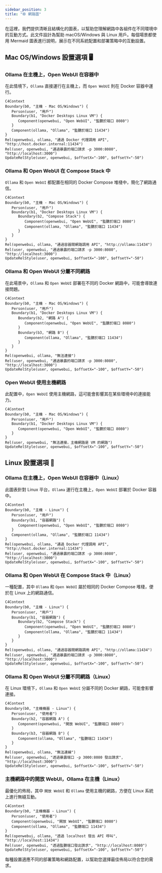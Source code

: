 ```yaml
---
sidebar_position: 3
title: "🕸️ 網路圖"
---
```


在這裡，我們提供清晰且結構化的圖表，以幫助您理解網路中各組件在不同環境中的互動方式。此文件設計為幫助 macOS/Windows 與 Linux 用戶。每個場景都使用 Mermaid 圖表進行說明，展示在不同系統配置和部署策略中的互動設置。

## Mac OS/Windows 設置選項 🖥️

### Ollama 在主機上，Open WebUI 在容器中

在此情境下，`Ollama` 直接運行在主機上，而 `Open WebUI` 則在 Docker 容器中運行。

```mermaid
C4Context
Boundary(b0, "主機 - Mac OS/Windows") {
   Person(user, "用戶")
   Boundary(b1, "Docker Desktops Linux VM") {
      Component(openwebui, "Open WebUI", "監聽於端口 8080")
   }
   Component(ollama, "Ollama", "監聽於端口 11434")
}
Rel(openwebui, ollama, "通過 Docker 代理調用 API", "http://host.docker.internal:11434")
Rel(user, openwebui, "通過暴露的端口請求 -p 3000:8080", "http://localhost:3000")
UpdateRelStyle(user, openwebui, $offsetX="-100", $offsetY="-50")
```

### Ollama 和 Open WebUI 在 Compose Stack 中

`Ollama` 和 `Open WebUI` 都配置在相同的 Docker Compose 堆棧中，簡化了網路通信。

```mermaid
C4Context
Boundary(b0, "主機 - Mac OS/Windows") {
   Person(user, "用戶")
   Boundary(b1, "Docker Desktops Linux VM") {
      Boundary(b2, "Compose Stack") {
         Component(openwebui, "Open WebUI", "監聽於端口 8080")
         Component(ollama, "Ollama", "監聽於端口 11434")
      }
   }
}
Rel(openwebui, ollama, "通過容器間網路調用 API", "http://ollama:11434")
Rel(user, openwebui, "通過暴露的端口請求 -p 3000:8080", "http://localhost:3000")
UpdateRelStyle(user, openwebui, $offsetX="-100", $offsetY="-50")
```

### Ollama 和 Open WebUI 分屬不同網路

在此場景中，`Ollama` 和 `Open WebUI` 部署在不同的 Docker 網路中，可能會導致連接問題。

```mermaid
C4Context
Boundary(b0, "主機 - Mac OS/Windows") {
   Person(user, "用戶")
   Boundary(b1, "Docker Desktops Linux VM") {
      Boundary(b2, "網路 A") {
         Component(openwebui, "Open WebUI", "監聽於端口 8080")
      }
      Boundary(b3, "網路 B") {
         Component(ollama, "Ollama", "監聽於端口 11434")
      }
   }
}
Rel(openwebui, ollama, "無法連接")
Rel(user, openwebui, "通過暴露的端口請求 -p 3000:8080", "http://localhost:3000")
UpdateRelStyle(user, openwebui, $offsetX="-100", $offsetY="-50")
```

### Open WebUI 使用主機網路

此配置中，`Open WebUI` 使用主機網路，這可能會影響其在某些環境中的連接能力。

```mermaid
C4Context
Boundary(b0, "主機 - Mac OS/Windows") {
   Person(user, "用戶")
   Boundary(b1, "Docker Desktops Linux VM") {
      Component(openwebui, "Open WebUI", "監聽於端口 8080")
   }
}
Rel(user, openwebui, "無法連接，主機網路是 VM 的網路")
UpdateRelStyle(user, openwebui, $offsetX="-100", $offsetY="-50")
```


## Linux 設置選項 🐧

### Ollama 在主機上，Open WebUI 在容器中（Linux）

此圖表針對 Linux 平台，`Ollama` 運行在主機上，`Open WebUI` 部署於 Docker 容器中。

```mermaid
C4Context
Boundary(b0, "主機 - Linux") {
   Person(user, "用戶")
   Boundary(b1, "容器網路") {
      Component(openwebui, "Open WebUI", "監聽於端口 8080")
   }
   Component(ollama, "Ollama", "監聽於端口 11434")
}
Rel(openwebui, ollama, "通過 Docker 代理調用 API", "http://host.docker.internal:11434")
Rel(user, openwebui, "通過暴露的端口請求 -p 3000:8080", "http://localhost:3000")
UpdateRelStyle(user, openwebui, $offsetX="-100", $offsetY="-50")
```

### Ollama 和 Open WebUI 在 Compose Stack 中（Linux）

一種配置，其中 `Ollama` 和 `Open WebUI` 屬於相同的 Docker Compose 堆棧，便於在 Linux 上的網路通信。

```mermaid
C4Context
Boundary(b0, "主機 - Linux") {
   Person(user, "用戶")
   Boundary(b1, "容器網路") {
      Boundary(b2, "Compose Stack") {
         Component(openwebui, "Open WebUI", "監聽於端口 8080")
         Component(ollama, "Ollama", "監聽於端口 11434")
      }
   }
}
Rel(openwebui, ollama, "通過容器間網路調用 API", "http://ollama:11434")
Rel(user, openwebui, "通過暴露的端口請求 -p 3000:8080", "http://localhost:3000")
UpdateRelStyle(user, openwebui, $offsetX="-100", $offsetY="-50")
```

### Ollama 和 Open WebUI 分屬不同網路（Linux）

在 Linux 環境下，`Ollama` 和 `Open WebUI` 分屬不同的 Docker 網路，可能會影響連接。

```mermaid
C4Context
Boundary(b0, "主機機器 - Linux") {
   Person(user, "使用者")
   Boundary(b2, "容器網路 A") {
      Component(openwebui, "開放 WebUI", "監聽端口 8080")
   }
   Boundary(b3, "容器網路 B") {
      Component(ollama, "Ollama", "監聽端口 11434")
   }
}
Rel(openwebui, ollama, "無法連線")
Rel(user, openwebui, "透過暴露端口 -p 3000:8080 發出請求", "http://localhost:3000")
UpdateRelStyle(user, openwebui, $offsetX="-100", $offsetY="-50")
```

### 主機網路中的開放 WebUI，Ollama 在主機（Linux）

最優化的佈局，其中 `開放 WebUI` 和 `Ollama` 使用主機的網路，方便在 Linux 系統上進行無縫互動。

```mermaid
C4Context
Boundary(b0, "主機機器 - Linux") {
   Person(user, "使用者")
   Component(openwebui, "開放 WebUI", "監聽端口 8080")
   Component(ollama, "Ollama", "監聽端口 11434")
}
Rel(openwebui, ollama, "透過 localhost 發出 API 呼叫", "http://localhost:11434")
Rel(user, openwebui, "透過監聽端口發出請求", "http://localhost:8080")
UpdateRelStyle(user, openwebui, $offsetX="-100", $offsetY="-50")
```

每種設置適應不同的部署策略和網路配置，以幫助您選擇最佳佈局以符合您的需求。
